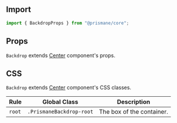 ## Import

```js
import { BackdropProps } from "@prismane/core";
```

## Props

`Backdrop` extends [Center](/docs/components-api/center-api) component's props.

## CSS

`Backdrop` extends [Center](/docs/components-api/center-api) component's CSS classes.

| Rule   | Global Class             | Description               |
| ------ | ------------------------ | ------------------------- |
| `root` | `.PrismaneBackdrop-root` | The box of the container. |
